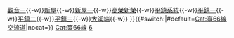 {{高速公路
| 模板名稱 = 台66線
| 名稱 = [[File:TW PHW66.svg|20px]][[台灣省道快速公路]][[台66線|66線]]（東西向快速公路─觀音大溪線）
| 代表色 = #9B0D15
| 交流道列表 = [[觀音交流道|觀音]]{{-w}}[[觀音一交流道|觀音一]]{{-w}}[[新屋交流道|新屋]]{{-w}}[[新屋一交流道|新屋一]]{{-w}}[[高榮新榮交流道|高榮新榮]]{{-w}}[[平鎮系統交流道|平鎮系統]]{{-w}}[[平鎮一交流道|平鎮一]]{{-w}}[[平鎮二交流道|平鎮二]]{{-w}}[[平鎮三交流道|平鎮三]]{{-w}}[[大溪端]]{{-w}}[[大溪系統交流道|{{gray|大溪系統}}]]
}}<includeonly>{{#switch:{{{1}}}|#default=[[Cat:臺66線交流道]]|nocat=}}</includeonly><noinclude>
[[Cat:臺66線]]
[[Cat:台灣快速公路路線模板|6]]
</noinclude>